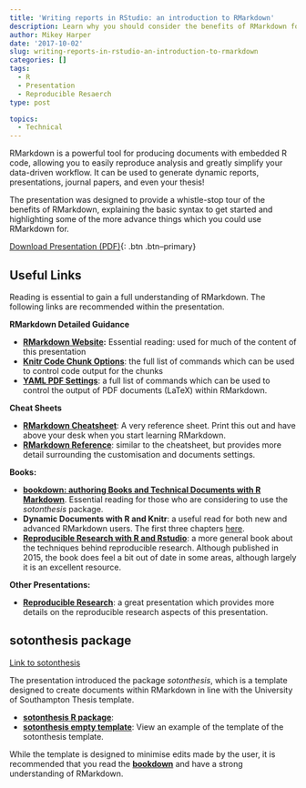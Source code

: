 ```yaml
---
title: 'Writing reports in RStudio: an introduction to RMarkdown'
description: Learn why you should consider the benefits of RMarkdown for doing data-driven research. This post shares a presentation which I gave to the Spatial Modelling group, and provides some useful resources for futher reading. 
author: Mikey Harper
date: '2017-10-02'
slug: writing-reports-in-rstudio-an-introduction-to-rmarkdown
categories: []
tags:
  - R
  - Presentation
  - Reproducible Resaerch
type: post

topics:
  - Technical
---
```


RMarkdown is a powerful tool for producing documents with embedded R code, allowing you to easily reproduce analysis and greatly simplify your data-driven workflow. It can be used to generate dynamic reports, presentations, journal papers, and even your thesis!

The presentation was designed to provide a whistle-stop tour of the benefits of RMarkdown, explaining the basic syntax to get started and highlighting some of the more advance things which you could use RMarkdown for.

<script async class="speakerdeck-embed" data-id="4762f43cec7a4a75be0c23f06526dac2" data-ratio="1.33333333333333" src="//speakerdeck.com/assets/embed.js"></script>

[Download Presentation (PDF)](https://speakerd.s3.amazonaws.com/presentations/4762f43cec7a4a75be0c23f06526dac2/Writing_reports_in_RStudio.pdf){: .btn .btn--primary}

## Useful Links

Reading is essential to gain a full understanding of RMarkdown. The following links are recommended within the presentation.

**RMarkdown Detailed Guidance**

- **[RMarkdown Website](http://rmarkdown.rstudio.com/index.html):** Essential reading: used for much of the content of this presentation
- **[Knitr Code Chunk Options](https://yihui.name/knitr/options/)**: the full list of commands which can be used to control code output for the chunks
- **[YAML PDF Settings](http://rmarkdown.rstudio.com/pdf_document_format.html)**: a full list of commands which can be used to control the output of PDF documents (LaTeX) within RMarkdown.

**Cheat Sheets**

- **[RMarkdown Cheatsheet](https://www.rstudio.com/wp-content/uploads/2015/02/rmarkdown-cheatsheet.pdf)**: A very reference sheet. Print this out and have above your desk when you start learning RMarkdown.
-  **[RMarkdown Reference](https://www.rstudio.com/wp-content/uploads/2015/03/rmarkdown-reference.pdf)**: similar to the cheatsheet, but provides more detail surrounding the customisation and documents settings.

**Books:**

- **[bookdown: authoring Books and Technical Documents with R Markdown](https://bookdown.org/yihui/bookdown/)**. Essential reading for those who are considering to use the *sotonthesis* package. 
- **Dynamic Documents with R and Knitr**: a useful read for both new and advanced RMarkdown users. The first three chapters [here](https://github.com/yihui/knitr-book).
- **[Reproducible Research with R and Rstudio](https://englianhu.files.wordpress.com/2016/01/reproducible-research-with-r-and-studio-2nd-edition.pdf)**: a more general book about the techniques behind reproducible research. Although published in 2015, the book does feel a bit out of date in some areas, although largely it is an excellent resource.

**Other Presentations:**

- **[Reproducible Research](http://benmarwick.github.io/CSSS-Primer-Reproducible-Research)**: a great presentation which provides more details on the reproducible research aspects of this presentation.

## sotonthesis package

[Link to sotonthesis](https://github.com/mikey-harper/sotonthesis)

The presentation introduced the package *sotonthesis*, which is a template designed to create documents within RMarkdown in line with the University of Southampton Thesis template.

- **[sotonthesis R package](https://github.com/mikey-harper/sotonthesis)**: 
- **[sotonthesis empty template](https://github.com/mikey-harper/sotonthesis/blob/master/thesis.pdf)**: View an example of the template of the sotonthesis template.

While the template is designed to minimise edits made by the user, it is recommended that you read the **[bookdown](https://bookdown.org/yihui/bookdown/)** and have a strong understanding of RMarkdown.